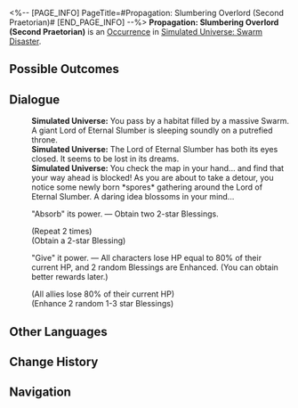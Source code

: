 <%-- [PAGE_INFO]
PageTitle=#Propagation: Slumbering Overlord (Second Praetorian)#
[END_PAGE_INFO] --%>
{{Stub}}
{{Simulated Universe Event Infobox
|id            = 18901-1
|title         = 
|image         = Occurrence Swarm.png
|domains_su    = 
|domains_ext   = 
|domains_swarm = Unknown
|domains_gng   = 
|domains_du    = 
|requirements  = 
|prev          = 
|next          = 
|characters    = 
|factions      = 
|order         = 032
|order_du      = 
}}
'''Propagation: Slumbering Overlord (Second Praetorian)''' is an [[Simulated Universe/Occurrence|Occurrence]] in [[Simulated Universe: Swarm Disaster]].

==Possible Outcomes==
{{Possible Outcomes
|choice_1 = "Absorb" its power.
|result_1 = Obtain two 2-star Blessings.

|choice_2 = "Give" it power.
|result_2 = All characters lose HP equal to 80% of their current HP, and 2 random Blessings are Enhanced. (You can obtain better rewards later.)

}}
<!--
==Gameplay Notes==
* 
-->
==Dialogue==
{{Dialogue Start}}
:'''Simulated Universe:''' You pass by a habitat filled by a massive Swarm. A giant Lord of Eternal Slumber is sleeping soundly on a putrefied throne.
:'''Simulated Universe:''' The Lord of Eternal Slumber has both its eyes closed. It seems to be lost in its dreams.
:'''Simulated Universe:''' You check the map in your hand... and find that your way ahead is blocked! As you are about to take a detour, you notice some newly born *spores* gathering around the Lord of Eternal Slumber. A daring idea blossoms in your mind...
:{{DIcon|Star}} "Absorb" its power. &mdash; Obtain two 2-star Blessings.
:;(Repeat 2 times)
:;(Obtain a 2-star Blessing)
:{{DIcon|Star}} "Give" it power. &mdash; All characters lose HP equal to 80% of their current HP, and 2 random Blessings are Enhanced. (You can obtain better rewards later.)
:;(All allies lose 80% of their current HP)
:;(Enhance 2 random 1-3 star Blessings)
{{Dialogue End}}

==Other Languages==
{{Other Languages
|en   = Propagation: Slumbering Overlord (Second Praetorian)
|zhs  = 繁育•沉睡领主（二级卫戍）
|zht  = 繁育•沉睡領主（二級衛戍）
|ja   = {{Rubi|繁殖|はんしょく}}・{{Rubi|深眠|しんみん}}の{{Rubi|領主|りょうしゅ}}（{{Rubi|二級守備|にきゅうしゅび}}）
|ko   = 번식•깊이 잠든 영주(2급 경비)
|es   = Propagación: Cacique dormido (segundo pretoriano)
|fr   = Le seigneur assoupi de la Propagation (deuxième prétorien)
|ru   = Распространение: Повелитель сна (гарнизон ур. 2)
|th   = แพร่พันธุ์: ท่านผู้หลับใหล (กองกำลังระดับ 2)
|vi   = Sinh Sôi - Lãnh Chúa Ngủ Say (Cảnh Vệ Cấp 2)
|de   = Die Ausbreitung: Schlafender Herrscher (Garnisonsstufe 2)
|id   = Propagation: Raja yang Tertidur (Garnisun Tingkat 2)
|pt   = Propagação: Soberano Adormecido (Segundo Pretoriano)
}}

==Change History==
{{Change History|1.3}}

==Navigation==
{{Occurrence Navbox}}